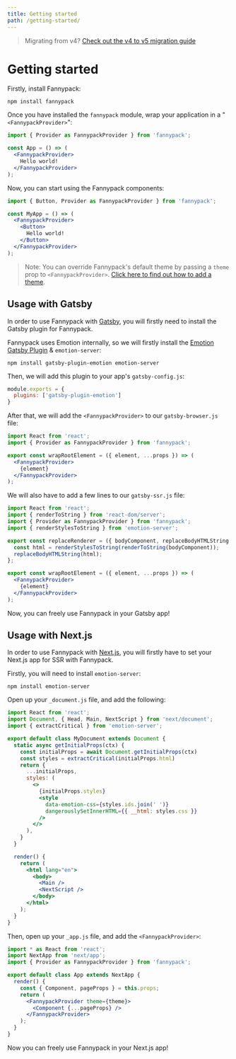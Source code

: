 ```yaml
---
title: Getting started
path: /getting-started/
---
```


> Migrating from v4? [Check out the v4 to v5 migration guide](/migrating-from-v4)

<Box paddingY="major-1" />

# Getting started

Firstly, install Fannypack:

```
npm install fannypack
```

Once you have installed the `fannypack` module, wrap your application in a "`<FannypackProvider>`":

```jsx
import { Provider as FannypackProvider } from 'fannypack';

const App = () => (
  <FannypackProvider>
    Hello world!
  </FannypackProvider>
);
```

Now, you can start using the Fannypack components:

```jsx
import { Button, Provider as FannypackProvider } from 'fannypack';

const MyApp = () => (
  <FannypackProvider>
    <Button>
      Hello world!
    </Button>
  </FannypackProvider>
);
```

> Note: You can override Fannypack's default theme by passing a `theme` prop to `<FannypackProvider>`. [Click here to find out how to add a theme](/theming).

## Usage with Gatsby

In order to use Fannypack with [Gatsby](https://gatsbyjs.org/), you will firstly need to install the Gatsby plugin for Fannypack.

Fannypack uses Emotion internally, so we will firstly install the [Emotion Gatsby Plugin](https://www.gatsbyjs.org/packages/gatsby-plugin-emotion/) & `emotion-server`:

```
npm install gatsby-plugin-emotion emotion-server
```

Then, we will add this plugin to your app's `gatsby-config.js`:

```js
module.exports = {
  plugins: ['gatsby-plugin-emotion']
}
```

After that, we will add the `<FannypackProvider>` to our `gatsby-browser.js` file:

```jsx
import React from 'react';
import { Provider as FannypackProvider } from 'fannypack';

export const wrapRootElement = ({ element, ...props }) => (
  <FannypackProvider>
    {element}
  </FannypackProvider>
);
```

We will also have to add a few lines to our `gatsby-ssr.js` file:

```jsx
import React from 'react';
import { renderToString } from 'react-dom/server';
import { Provider as FannypackProvider } from 'fannypack';
import { renderStylesToString } from 'emotion-server';

export const replaceRenderer = ({ bodyComponent, replaceBodyHTMLString }) => {
  const html = renderStylesToString(renderToString(bodyComponent));
  replaceBodyHTMLString(html);
};

export const wrapRootElement = ({ element, ...props }) => (
  <FannypackProvider>
    {element}
  </FannypackProvider>
);
```

Now, you can freely use Fannypack in your Gatsby app!

## Usage with Next.js

In order to use Fannypack with [Next.js](https://nextjs.org/), you will firstly have to set your Next.js app for SSR with Fannypack.

Firstly, you will need to install `emotion-server`:

```
npm install emotion-server
```

Open up your `_document.js` file, and add the following:

```jsx
import React from 'react';
import Document, { Head, Main, NextScript } from 'next/document';
import { extractCritical } from 'emotion-server';

export default class MyDocument extends Document {
  static async getInitialProps(ctx) {
    const initialProps = await Document.getInitialProps(ctx)
    const styles = extractCritical(initialProps.html)
    return {
      ...initialProps,
      styles: (
        <>
          {initialProps.styles}
          <style
            data-emotion-css={styles.ids.join(' ')}
            dangerouslySetInnerHTML={{ __html: styles.css }}
          />
        </>
      ),
    }
  }

  render() {
    return (
      <html lang="en">
        <body>
          <Main />
          <NextScript />
        </body>
      </html>
    );
  }
}
```

Then, open up your `_app.js` file, and add the `<FannypackProvider>`:


```jsx
import * as React from 'react';
import NextApp from 'next/app';
import { Provider as FannypackProvider } from 'fannypack';

export default class App extends NextApp {
  render() {
    const { Component, pageProps } = this.props;
    return (
      <FannypackProvider theme={theme}>
        <Component {...pageProps} />
      </FannypackProvider>
    );
  }
}
```

Now you can freely use Fannypack in your Next.js app!
